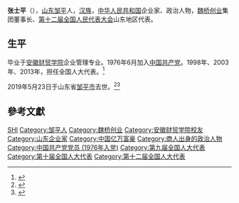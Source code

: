 '''张士平'''（{{bd|1946年|11月25日|2019年|5月23日|catIdx=Zhang}}），[[山东|山东]][[邹平|邹平]]人，[[汉族|汉族]]，[[中华人民共和国|中华人民共和国]]企业家、政治人物，[[魏桥创业|魏桥创业]]集团董事长、[[第十二届全国人民代表大会|第十二届全国人民代表大会]]山东地区代表。

== 生平 ==
毕业于[[安徽财贸学院|安徽财贸学院]]企业管理专业。1976年6月加入[[中国共产党|中国共产党]]。1998年、2003年、2013年，担任全国人大代表。<ref>{{cite news|title=全国人大代表信息-张士平|url= http://210.82.31.1:8084/delegate/viewDelegate.action?dbid=121277|accessdate=2013-04-05|newspaper=全国人大网}}{{Dead link|date=2020年1月 |bot=InternetArchiveBot |fix-attempted=yes }}</ref>

2019年5月23日于山东省[[邹平市|邹平市]]去世。<ref>{{Cite web|title=【独家】“亚洲棉王”魏桥集团创始人张士平去世，曾多次上榜山东“首富”|url=https://www.jiemian.com/article/3154250.html|access-date=2021-08-28|date=2019-05-23|work=[[界面新闻|界面新闻]]|language=zh|archive-date=2021-08-28|archive-url=https://web.archive.org/web/20210828031223/https://www.jiemian.com/article/3154250.html|dead-url=no}}</ref><ref>{{Cite web|title=魏桥创始人张士平病逝|url=http://companies.caixin.com/2019-05-24/101419281.html|access-date=2021-08-28|author=罗国平|date=2019-05-24|work=[[财新网|财新网]]|language=zh|archive-date=2021-08-28|archive-url=https://web.archive.org/web/20210828031417/https://companies.caixin.com/2019-05-24/101419281.html|dead-url=no}}</ref>

== 參考文獻 ==
{{reflist}}

{{中国政治人物小作品}}

{{Authority control}}
{{DEFAULTSORT:Zhang张}}
[[Category:张姓|SHI]]
[[Category:邹平人|Category:邹平人]]
[[Category:魏桥创业|Category:魏桥创业]]
[[Category:安徽财贸学院校友|Category:安徽财贸学院校友]]
[[Category:山东企业家|Category:山东企业家]]
[[Category:中国亿万富豪|Category:中国亿万富豪]]
[[Category:商人出身的政治人物|Category:商人出身的政治人物]]
[[Category:中国共产党党员_(1976年入党)|Category:中国共产党党员 (1976年入党)]]
[[Category:第九届全国人大代表|Category:第九届全国人大代表]]
[[Category:第十届全国人大代表|Category:第十届全国人大代表]]
[[Category:第十二届全国人大代表|Category:第十二届全国人大代表]]